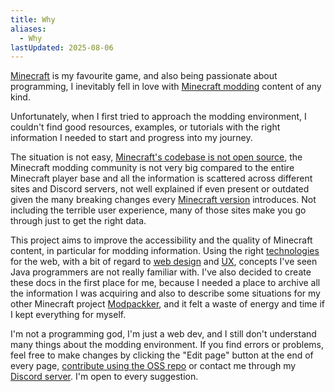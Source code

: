 ```yaml
---
title: Why
aliases:
  - Why
lastUpdated: 2025-08-06
---
```


[Minecraft](/minecraft) is my favourite game, and also being passionate about programming, I inevitably fell in love with [Minecraft modding](/modding) content of any kind.

Unfortunately, when I first tried to approach the modding environment, I couldn't find good resources, examples, or tutorials with the right information I needed to start and progress into my journey.

The situation is not easy, [Minecraft's codebase is not open source](/minecraftsobfuscatedcodebase), the Minecraft modding community is not very big compared to the entire Minecraft player base and all the information is scattered across different sites and Discord servers, not well explained if even present or outdated given the many breaking changes every [Minecraft version](/versions) introduces. Not including the terrible user experience, many of those sites make you go through just to get the right data.

This project aims to improve the accessibility and the quality of Minecraft content, in particular for modding information. Using the right [technologies](/tech) for the web, with a bit of regard to [web design](https://en.wikipedia.org/wiki/Web_design) and [UX](https://en.wikipedia.org/wiki/User_experience), concepts I've seen Java programmers are not really familiar with.
I've also decided to create these docs in the first place for me, because I needed a place to archive all the information I was acquiring and also to describe some situations for my other Minecraft project [Modpackker](https://modpackker.vercel.app), and it felt a waste of energy and time if I kept everything for myself.

I'm not a programming god, I'm just a web dev, and I still don't understand many things about the modding environment. If you find errors or problems, feel free to make changes by clicking the "Edit page" button at the end of every page, [contribute using the OSS repo](https://github.com/t1xx1/mcknowledgebook) or contact me through my [Discord server](https://discord.gg/gaDqYhxyzB). I'm open to every suggestion.